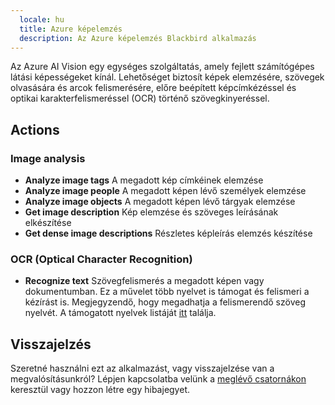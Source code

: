 ```yaml
---
  locale: hu
  title: Azure képelemzés
  description: Az Azure képelemzés Blackbird alkalmazás
---
```


<LinkCard title="Megtekintés a Githubon" target="_blank" href="https://github.com/bb-io/MicrosoftImageAnalysis" icon="github" />

Az Azure AI Vision egy egységes szolgáltatás, amely fejlett számítógépes látási képességeket kínál. Lehetőséget biztosít képek elemzésére, szövegek olvasására és arcok felismerésére, előre beépített képcímkézéssel és optikai karakterfelismeréssel (OCR) történő szövegkinyeréssel.

## Actions

### Image analysis

- **Analyze image tags** A megadott kép címkéinek elemzése
- **Analyze image people** A megadott képen lévő személyek elemzése
- **Analyze image objects** A megadott képen lévő tárgyak elemzése
- **Get image description** Kép elemzése és szöveges leírásának elkészítése
- **Get dense image descriptions** Részletes képleírás elemzés készítése

### OCR (Optical Character Recognition)

- **Recognize text** Szövegfelismerés a megadott képen vagy dokumentumban. Ez a művelet több nyelvet is támogat és felismeri a kézírást is. Megjegyzendő, hogy megadhatja a felismerendő szöveg nyelvét. A támogatott nyelvek listáját [itt](https://learn.microsoft.com/en-us/azure/ai-services/computer-vision/language-support#optical-character-recognition-ocr) találja.

## Visszajelzés

Szeretné használni ezt az alkalmazást, vagy visszajelzése van a megvalósításunkról? Lépjen kapcsolatba velünk a [meglévő csatornákon](https://www.blackbird.io/) keresztül vagy hozzon létre egy hibajegyet.